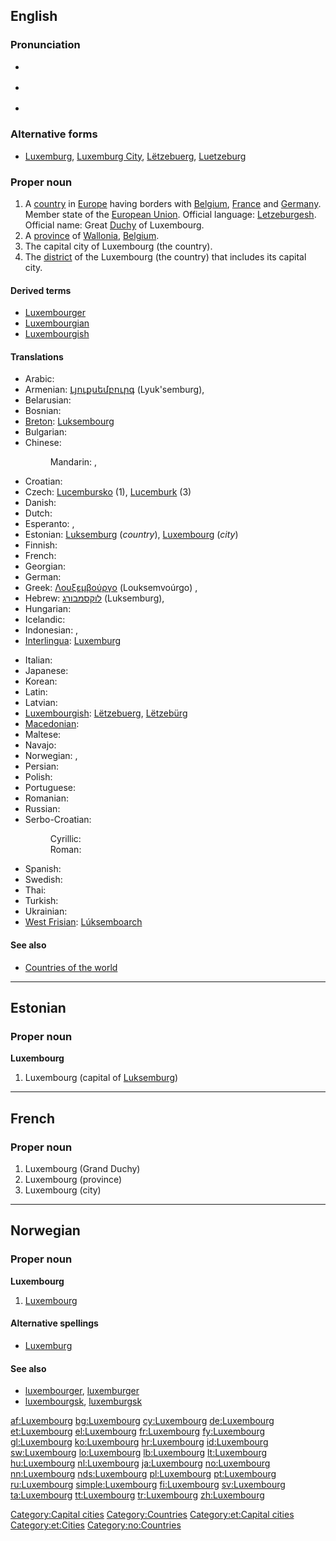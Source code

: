 {{wikipedia}}
==English==

===Pronunciation===
* {{a|UK}} {{IPA|/ˈlʌk.səm.bɜːɡ/}}
* {{a|US}} {{IPA|/ˈlʌk.səm.bɝɡ/}}
* {{audio|en-us-Luxembourg.ogg|Audio (US)}}

===Alternative forms===
* [[Luxemburg]], [[Luxemburg City]], [[Lëtzebuerg]], {{rare}} [[Luetzeburg]]

===Proper noun===
{{en-proper noun}}

# A [[country]] in [[Europe]] having borders with [[Belgium]], [[France]] and [[Germany]]. Member state of the [[European Union]]. Official language: [[Letzeburgesh]]. Official name: Great [[Duchy]] of Luxembourg.
# A [[province]] of [[Wallonia]], [[Belgium]].
# The capital city of Luxembourg (the country).
# The [[district]] of the Luxembourg (the country) that includes its capital city.

====Derived terms====
* [[Luxembourger]]
* [[Luxembourgian]]
* [[Luxembourgish]]

====Translations====
{{trans-top|country, city, province, district}}
* Arabic: {{t|ar|لوكسمبورغ|m|tr=luksambuurgh|sc=Arab}}
* Armenian: [[Լյուքսեմբուրգ]] (Lyuk'semburg), {{t|hy|Լյուքսեմբուրգ|tr=Lyuk'semburg|sc=Armn}}
* Belarusian: {{t|be|Люксембург|m|tr=Ljuksembúrh|sc=Cyrl}}
* Bosnian: {{t-|bs|Luksemburg|m}}
* [[Breton]]: [[Luksembourg]]
* Bulgarian: {{t+|bg|Люксембург}}
* Chinese:
*: Mandarin: {{t-|cmn|盧森堡|sc=Hani}}, {{t-|cmn|卢森堡|tr=Lúsēnbǎo|sc=Hani}}
* Croatian: {{t+|hr|Luksemburg|m}}
* Czech: [[Lucembursko]] {{n}} (1), [[Lucemburk]] {{m}} (3)
* Danish: {{t-|da|Luxembourg}}
* Dutch: {{t+|nl|Luxemburg|n}}
* Esperanto: {{t-|eo|Luksemburgio|xs=Esperanto}}, {{t-|eo|Luksemburgo|xs=Esperanto}}
* Estonian: [[Luksemburg]] (''country''), [[#Estonian|Luxembourg]] (''city'')
* Finnish: {{t+|fi|Luxemburg}}
* French: {{t+|fr|Luxembourg|m}}
* Georgian: {{t|ka|ლუქსემბურგის|tr=luksemburgi|sc=Geor}}
* German: {{t+|de|Luxemburg|n}}
* Greek: [[Λουξεμβούργο]] (Louksemvoúrgo) {{n}}, {{t|el|Λουξεμβούργο|n|tr=Louksemvoúrgo|sc=Grek}}
* Hebrew: [[לוקסמבורג]] (Luksemburg), {{t|he|לוקסמבורג|m|tr=luksemburg|sc=Hebr}}
* Hungarian: {{t+|hu|Luxemburg}}
* Icelandic: {{t+|is|Lúxemborg}}
* Indonesian: {{t-|id|Luxemburg|xs=Indonesian}}, {{t-|id|Luksemburg|xs=Indonesian}}
* [[Interlingua]]: [[Luxemburg]]
{{trans-mid}}
* Italian: {{t+|it|Lussemburgo}}
* Japanese: {{t+|ja|ルクセンブルク|tr=Rukusenburuku}}
* Korean: {{t|ko|룩셈부르크|tr=Luksembureukeu|sc=Kore}}
* Latin: {{t|la|Luxemburgum}}
* Latvian: {{t+|lv|Luksemburga|f|xs=Latvian}}
* [[Luxembourgish]]: [[Lëtzebuerg]], [[Lëtzebürg]]
* [[Macedonian]]: {{t+|mk|Луксембург|m|tr=Lúksemburg}}
* Maltese: {{t-|mt|Lussemburgu|xs=Maltese}}
* Navajo: {{tø|nv|Látsębooʼ}}
* Norwegian: {{t+|no|Luxembourg}}, {{t-|no|Luxemburg}}
* Persian: {{t|fa|لوکزامبورگ|sc=fa-Arab}}
* Polish: {{t+|pl|Luksemburg}}
* Portuguese: {{t+|pt|Luxemburgo}}
* Romanian: {{t+|ro|Luxemburg|n}}
* Russian: {{t+|ru|Люксембург|tr=Ljuksembúrg}}
* Serbo-Croatian:
*: Cyrillic: {{t|sh|Луксембург|m}}
*: Roman: {{t|sh|Luksemburg|m}}
* Spanish: {{t+|es|Luxemburgo}}
* Swedish: {{t+|sv|Luxemburg}}
* Thai: {{t|th|ลักเซมเบิร์ก|tr=láksaymbèrk|sc=Thai}}
* Turkish: {{t+|tr|Lüksemburg}}
* Ukrainian: {{t|uk|Люксембург|m|tr=Ljuksembúrh|sc=Cyrl}}
* [[West Frisian]]: [[Lúksemboarch]]
{{trans-bottom}}

====See also====
* [[Appendix:Countries of the world|Countries of the world]]

[[Category:Capital cities]]
[[Category:Countries]]

----

==Estonian==

===Proper noun===
'''Luxembourg'''

# Luxembourg (capital of [[Luksemburg]])

[[Category:et:Capital cities]]
[[Category:et:Cities]]

----

==French==

===Proper noun===
{{infl|fr|proper noun}} {{m}}

# Luxembourg (Grand Duchy)
# Luxembourg (province)
# Luxembourg (city)

----

==Norwegian==

===Proper noun===
'''Luxembourg'''

# [[#English|Luxembourg]]

====Alternative spellings====
* [[Luxemburg]]

====See also====
* [[luxembourger]], [[luxemburger]]
* [[luxembourgsk]], [[luxemburgsk]]

[[Category:no:Countries]]

[[af:Luxembourg]]
[[bg:Luxembourg]]
[[cy:Luxembourg]]
[[de:Luxembourg]]
[[et:Luxembourg]]
[[el:Luxembourg]]
[[fr:Luxembourg]]
[[fy:Luxembourg]]
[[gl:Luxembourg]]
[[ko:Luxembourg]]
[[hr:Luxembourg]]
[[id:Luxembourg]]
[[sw:Luxembourg]]
[[lo:Luxembourg]]
[[lb:Luxembourg]]
[[lt:Luxembourg]]
[[hu:Luxembourg]]
[[nl:Luxembourg]]
[[ja:Luxembourg]]
[[no:Luxembourg]]
[[nn:Luxembourg]]
[[nds:Luxembourg]]
[[pl:Luxembourg]]
[[pt:Luxembourg]]
[[ru:Luxembourg]]
[[simple:Luxembourg]]
[[fi:Luxembourg]]
[[sv:Luxembourg]]
[[ta:Luxembourg]]
[[tt:Luxembourg]]
[[tr:Luxembourg]]
[[zh:Luxembourg]]